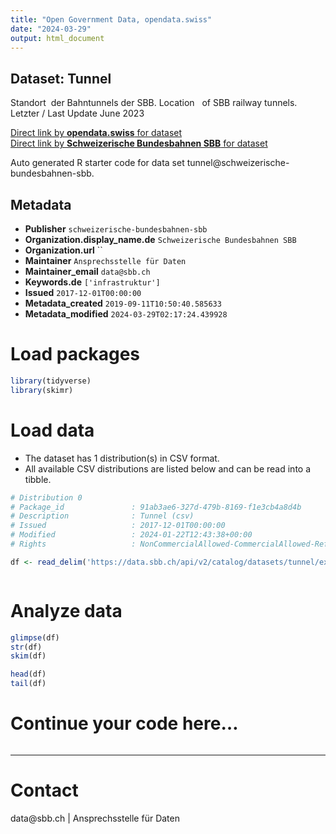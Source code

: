 ```yaml
---
title: "Open Government Data, opendata.swiss"
date: "2024-03-29"
output: html_document
---
```


## Dataset: Tunnel

Standort  der Bahntunnels der SBB. Location   of SBB railway tunnels. Letzter / Last Update June 2023

[Direct link by **opendata.swiss** for dataset](https://opendata.swiss/de/dataset/tunnel1)<br>
[Direct link by **Schweizerische Bundesbahnen SBB** for dataset](https://data.sbb.ch/explore/dataset/tunnel/)

Auto generated R starter code for data set tunnel@schweizerische-bundesbahnen-sbb.

## Metadata

- **Publisher** `schweizerische-bundesbahnen-sbb`
- **Organization.display_name.de** `Schweizerische Bundesbahnen SBB`
- **Organization.url** ``
- **Maintainer** `Ansprechsstelle für Daten`
- **Maintainer_email** `data@sbb.ch`
- **Keywords.de** `['infrastruktur']`
- **Issued** `2017-12-01T00:00:00`
- **Metadata_created** `2019-09-11T10:50:40.585633`
- **Metadata_modified** `2024-03-29T02:17:24.439928`


# Load packages

```r

library(tidyverse)
library(skimr)

```

# Load data

-   The dataset has 1 distribution(s) in CSV format.
-   All available CSV distributions are listed below and can be read into a tibble.

```r

# Distribution 0
# Package_id               : 91ab3ae6-327d-479b-8169-f1e3cb4a8d4b
# Description              : Tunnel (csv)
# Issued                   : 2017-12-01T00:00:00
# Modified                 : 2024-01-22T12:43:38+00:00
# Rights                   : NonCommercialAllowed-CommercialAllowed-ReferenceRequired

df <- read_delim('https://data.sbb.ch/api/v2/catalog/datasets/tunnel/exports/csv')



```

# Analyze data

```r

glimpse(df)
str(df)
skim(df)

head(df)
tail(df)

```

# Continue your code here...

```r

```

------------------------------------------------------------------------

# Contact

data@sbb.ch | Ansprechsstelle für Daten
